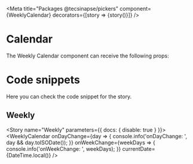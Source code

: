 
<Meta
  title="Packages @tecsinapse/pickers"
  component={WeeklyCalendar}
  decorators={[story => <DivFlex>{story()}</DivFlex>]}
/>

# Calendar

The Weekly Calendar component can receive the following props:

<Props of={WeeklyCalendar} />

# Code snippets

Here you can check the code snippet for the story.

## Weekly

<Story name="Weekly" parameters={{ docs: { disable: true } }}>
  <WeeklyCalendar
    onDayChange={day => {
      console.info('onDayChange: ', day && day.toISODate());
    }}
    onWeekChange={weekDays => {
      console.info('onWeekChange: ', weekDays);
    }}
    currentDate={DateTime.local()}
  />
</Story>

<Source id="packages-tecsinapse-pickers--weekly" />
